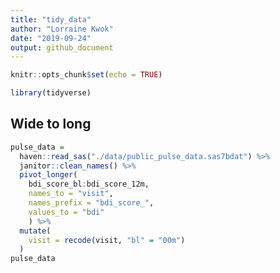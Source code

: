 ```yaml
---
title: "tidy_data"
author: "Lorraine Kwok"
date: "2019-09-24"
output: github_document
---
```


```r
knitr::opts_chunk$set(echo = TRUE)

library(tidyverse)
```

## Wide to long
```r
pulse_data = 
  haven::read_sas("./data/public_pulse_data.sas7bdat") %>%
  janitor::clean_names() %>%
  pivot_longer(
    bdi_score_bl:bdi_score_12m,
    names_to = "visit", 
    names_prefix = "bdi_score_",
    values_to = "bdi"
    ) %>%
  mutate(
    visit = recode(visit, "bl" = "00m")
  )
pulse_data
```



